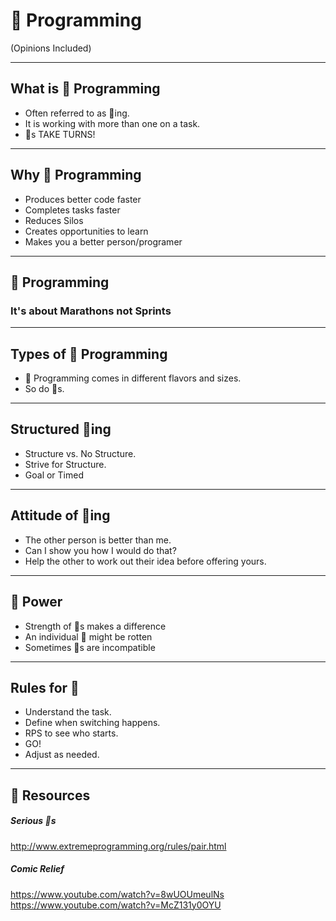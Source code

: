 

<Head>
  <title>Pair Programming</title>
</Head>

# 🍐 Programming
(Opinions Included)

---

## What is 🍐 Programming

 - Often referred to as 🍐ing.
 - It is working with more than one on a task.
 - 🍐s TAKE TURNS!

---

## Why 🍐 Programming

 - Produces better code faster
 - Completes tasks faster 
 - Reduces Silos
 - Creates opportunities to learn
 - Makes you a better person/programer

---

## 🍐 Programming

### It's about Marathons not Sprints

---

## Types of 🍐 Programming

 - 🍐 Programming comes in different flavors and sizes.
 - So do 🍐s.

---

## Structured 🍐ing

 - Structure vs. No Structure.
 - Strive for Structure.
 - Goal or Timed

---

## Attitude of 🍐ing

 - The other person is better than me.
 - Can I show you how I would do that?
 - Help the other to work out their idea before offering yours.

---

## 🍐 Power

 - Strength of 🍐s makes a difference
 - An individual 🍐 might be rotten
 - Sometimes 🍐s are incompatible

---

## Rules for 🍐

 - Understand the task.
 - Define when switching happens.
 - RPS to see who starts. 
 - GO!
 - Adjust as needed.

---

## 🍐 Resources

##### Serious 🍐s
http://www.extremeprogramming.org/rules/pair.html
##### Comic Relief
https://www.youtube.com/watch?v=8wUOUmeulNs
https://www.youtube.com/watch?v=McZ131y0OYU
